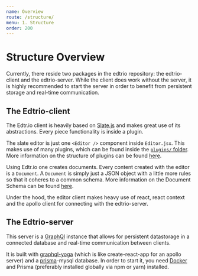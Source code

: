 ```yaml
---
name: Overview
route: /structure/
menu: 1. Structure
order: 200
---
```


# Structure Overview

Currently, there reside two packages in the edtrio repository: the edtrio-client and the edtrio-server. While the client does work without the server,
it is highly recommended to start the server in order to benefit from persistent storage and real-time communication.

## The Edtrio-client

The Edtr.io client is heavily based on [Slate.js](https://github.com/ianstormtaylor/slate) and makes great use of its abstractions. Every piece functionality is inside a plugin.

The slate editor is just one `<Editor />` component inside `Editor.jsx`. This makes use of many plugins, which can be found inside the [`plugins/` folder](https://github.com/schul-cloud/edtrio/tree/master/src/plugins). More information on the structure of plugins can be found [here](/structure/plugin).

Using Edtr.io one creates documents. Every content created with the editor is a `Document`. A `Document` is simply just a JSON object with a little more rules so that it coheres to a common schema. More information on the Document Schema can be found [here](/structure/document).

Under the hood, the editor client makes heavy use of react, react context and the apollo client for connecting with the edtrio-server.

## The Edtrio-server

This server is a [GraphQl](https://graphql.org/learn/) instance that allows for persistent datastorage in a connected database and real-time communication between clients.

It is built with [graphql-yoga](https://github.com/prisma/graphql-yoga) (which is like create-react-app for an apollo server) and a [prisma](https://www.prisma.io/)-mysql database. In order to start it, you need [Docker](https://store.docker.com/editions/community/) and Prisma (preferably installed globally via npm or yarn) installed.
